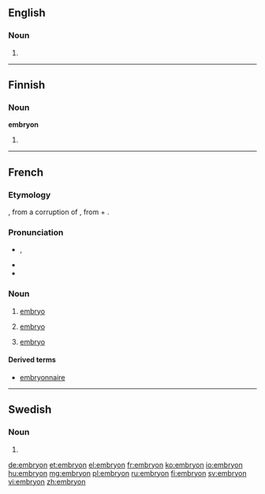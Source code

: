 ==English==

===Noun===
{{en-noun}}

# {{archaic form of|embryo}}

{{Webster 1913}}

----

==Finnish==

===Noun===
'''embryon'''

# {{fi-form of|type=noun|case=genitive|pl=singular|embryo}}

----

==French==
{{wikipedia|lang=fr}}

===Etymology===
{{etyl|fro|fr}} {{term|embrion||lang=fro}}, from a {{etyl|ML.|fr}} corruption of {{etyl|grc|fr}} {{term|ἔμβρυον||fetus|tr=embruon|lang=grc}}, from {{term|ἐν||in-|tr=en-|lang=grc}} + {{term|βρύω||I grow, swell|sc=polytonic|tr=bruō|lang=grc}}.

===Pronunciation===
* {{IPA|/ɑ̃.bʁi.jɔ̃/|lang=fr}}, {{X-SAMPA|/a~.bRi.jo~/|lang=fr}}
* {{homophones|embryons|lang=fr}}
* {{hyphenation|em|bry|on|lang=fr}}

===Noun===
{{fr-noun|m}}

# {{context|biology|lang=fr}} [[embryo]]
# {{botany|lang=fr}} [[embryo]]
# {{context|the beginning, the first stage|lang=fr}} [[embryo]]

====Derived terms====
* [[embryonnaire]]

----

==Swedish==

===Noun===
{{head|sv|noun form}}

# {{sv-noun-form-indef-pl|embryo}}

[[de:embryon]]
[[et:embryon]]
[[el:embryon]]
[[fr:embryon]]
[[ko:embryon]]
[[io:embryon]]
[[hu:embryon]]
[[mg:embryon]]
[[pl:embryon]]
[[ru:embryon]]
[[fi:embryon]]
[[sv:embryon]]
[[vi:embryon]]
[[zh:embryon]]